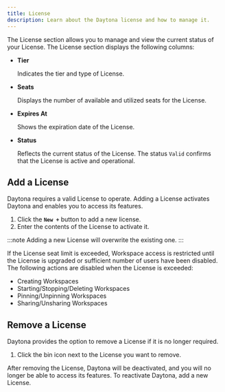 ```yaml
---
title: License
description: Learn about the Daytona license and how to manage it.
---
```


The License section allows you to manage and view the current status of your License. The License section displays the following columns:

- **Tier**

  Indicates the tier and type of License.

- **Seats**

  Displays the number of available and utilized seats for the License.

- **Expires At**

  Shows the expiration date of the License.

- **Status**

  Reflects the current status of the License. The status `Valid` confirms that the License is active and operational.

## Add a License

Daytona requires a valid License to operate. Adding a License activates Daytona and enables you to access its features.

1. Click the **`New +`** button to add a new license.
2. Enter the contents of the License to activate it.

:::note
Adding a new License will overwrite the existing one.
:::

If the License seat limit is exceeded, Workspace access is restricted until the License is upgraded or sufficient number of users have been disabled. The following actions are disabled when the License is exceeded:

- Creating Workspaces
- Starting/Stopping/Deleting Workspaces
- Pinning/Unpinning Workspaces
- Sharing/Unsharing Workspaces

## Remove a License

Daytona provides the option to remove a License if it is no longer required.

1. Click the bin icon next to the License you want to remove.

After removing the License, Daytona will be deactivated, and you will no longer be able to access its features. To reactivate Daytona, add a new License.